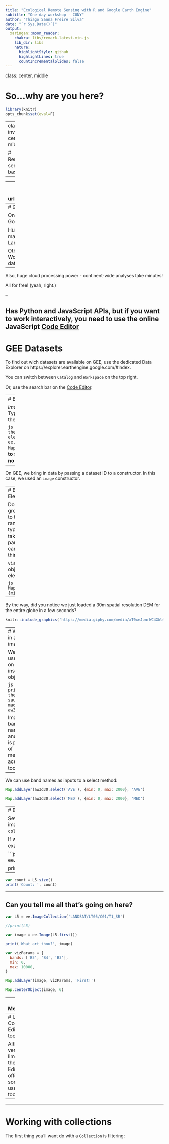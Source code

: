 ```yaml
---
title: "Ecological Remote Sensing with R and Google Earth Engine"
subtitle: "One-day workshop - CUNY"
author: "Thiago Sanna Freire Silva"
date: "`r Sys.Date()`)"
output:
  xaringan::moon_reader:
    chakra: libs/remark-latest.min.js
    lib_dir: libs
    nature:
      highlightStyle: github
      highlightLines: true
      countIncrementalSlides: false
---
```

class: center, middle

# So...why are you here?

```r
library(knitr)
opts_chunk$set(eval=F)
```
---
class: inverse, center, middle

# Remote sensing basics

---

---
class: inverse, center, middle
background-image: url("https://i.imgflip.com/17j2vf.jpg")

# Google Earth Engine: unlimited power!

---
# Google Earth Engine

 Online remote platform hosted by Google
 
 Hundreds of global datasets, including major remote sensing archives such as Landsat, MODIS, Sentinel, etc.
 
 Other geospatial data such as SRTM, WorldCLim/Bioclim, and several other datsets

--

Also, huge cloud processing power - continent-wide analyses take minutes!

All for free! (yeah, right.)

--

Has Python and JavaScript APIs, but **if you want to work interactively, you need to use the online JavaScript [Code Editor](https://code.earthengine.google.com/)**
---
# GEE Datasets

To find out wich datasets are available on GEE, use the dedicated Data Explorer on https://explorer.earthengine.google.com/#index.

You can switch between `Catalog` and `Workspace` on the top right.

Or, use the search bar on the [Code Editor](https://code.earthengine.google.com/).



---
# Basic Google Earth Elements

*Image*: a single image element. Type the code below and hit `Run` on the UI to run the code:

```js
// Load a single image from the new JAXA AW3D30
//  digital elevation model
var aw3d30 = ee.Image('JAXA/ALOS/AW3D30_V1_1')
Map.addLayer(aw3d30)
```
**Don't forget to save your code often - there is no autosave!**

--

On GEE, we bring in data by passing a dataset ID to a constructor. In this case, we used an `image` constructor.

---
# Basic Google Earth Elements

Doesn't look very great - GEE defaults to the maximum range of the data type. But `addLayer` takes a `visParams` parameter where we can manipulate things.

`visParams` takes an object with named elements:

```js
Map.addLayer(aw3d30,{min: 0, max: 2000})
```

--

By the way, did you notice we just loaded a 30m spatial resolution DEM for the entire globe in a few seconds? 


```r
knitr::include_graphics('https://media.giphy.com/media/xT0xeJpnrWC4XWblEk/giphy.gif')
```
---
# What's in an image?

We can use `print` on GEE to inspect an object:

```js
print('How the sausage is made:', aw3d30)
```

Image bands are named, and there is plenty of metadata acessible too.

-- 

We can use band names as inputs to a select method:

```js
Map.addLayer(aw3d30.select('AVE'), {min: 0, max: 2000}, 'AVE')

Map.addLayer(aw3d30.select('MED'), {min: 0, max: 2000}, 'MED')
```
---
# Basic Google Earth Elements

Several datasets are comprised of several images. These datasets can be read as `collections`.

If we take the Landsat 5 historical record, for example:

```js
var L5 = ee.ImageCollection('LANDSAT/LT05/C01/T1_SR')

print(L5)
```
What happened?

--

```js
var count = L5.size()
print('Count: ', count)
```


---

## Can you tell me all that's going on here?

```js
var L5 = ee.ImageCollection('LANDSAT/LT05/C01/T1_SR')

//print(L5)

var image = ee.Image(L5.first())

print('What art thou?', image)

var vizParams = {
  bands: ['B5', 'B4', 'B3'],
  min: 0,
  max: 10000,
}

Map.addLayer(image, vizParams, 'First!')

Map.centerObject(image, 6)

```
---
# Metadata

There are several functions to access image metadata:

```js
// Get information about the bands as a list.
var bandNames = image.bandNames()
print('Band names: ', bandNames) // ee.List of band names

// Get projection information from band 1.
var b1proj = image.select('B1').projection()
print('Band 1 projection: ', b1proj) // ee.Projection object

// Get scale (resolution, in meters) information from band 1.
var b1scale = image.select('B1').projection().nominalScale()
print('Band 1 resolution: ', b1scale) // ee.Number

// Get a list of all metadata properties.
var properties = image.propertyNames()
print('Metadata properties: ', properties) 

// Get a specific metadata property.
var cloudiness = image.get('CLOUD_COVER')
print('CLOUD_COVER: ', cloudiness) 
```
---
# Useful Code Editor tools

Although very limited, the Code Editor offers some useful tools:

- 

---
# Working with collections 

The first thing you'll want do with a `Collection` is filtering:
